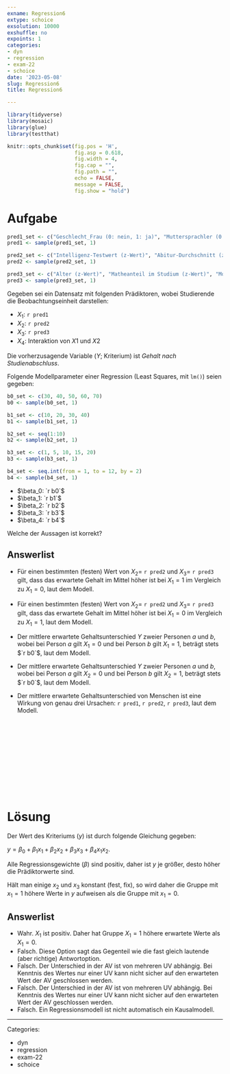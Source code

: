 ```yaml
---
exname: Regression6
extype: schoice
exsolution: 10000
exshuffle: no
expoints: 1
categories:
- dyn
- regression
- exam-22
- schoice
date: '2023-05-08'
slug: Regression6
title: Regression6

---
```





```r

library(tidyverse)
library(mosaic)
library(glue)
library(testthat)
```


```r
knitr::opts_chunk$set(fig.pos = 'H',
                      fig.asp = 0.618,
                      fig.width = 4,
                      fig.cap = "", 
                      fig.path = "",
                      echo = FALSE,
                      message = FALSE,
                      fig.show = "hold")
```






# Aufgabe


```r
pred1_set <- c("Geschlecht_Frau (0: nein, 1: ja)", "Muttersprachler (0: nein, 1: ja)", "Quereinsteiger (0: nein, 1: ja)")
pred1 <- sample(pred1_set, 1)

pred2_set <- c("Intelligenz-Testwert (z-Wert)", "Abitur-Durchschnitt (z-Wert)", "Letzte Mathenote (z-Wert)")
pred2 <- sample(pred2_set, 1)

pred3_set <- c("Alter (z-Wert)", "Matheanteil im Studium (z-Wert)", "Motivation-Testwert (z-Wert)")
pred3 <- sample(pred3_set, 1)


```


Gegeben sei ein Datensatz mit folgenden Prädiktoren, 
wobei Studierende die Beobachtungseinheit darstellen:

- $X_1$: `r pred1`
- $X_2$: `r pred2`
- $X_3$: `r pred3`
- $X_4$:  Interaktion von $X1$ und $X2$


Die vorherzusagende Variable ($Y$; Kriterium) ist  *Gehalt nach Studienabschluss*.





Folgende Modellparameter einer Regression (Least Squares, mit `lm()`) seien gegeben:


```r
b0_set <- c(30, 40, 50, 60, 70)
b0 <- sample(b0_set, 1)

b1_set <- c(10, 20, 30, 40)
b1 <- sample(b1_set, 1)

b2_set <- seq(1:10)
b2 <- sample(b2_set, 1)

b3_set <- c(1, 5, 10, 15, 20)
b3 <- sample(b3_set, 1)

b4_set <- seq.int(from = 1, to = 12, by = 2)
b4 <- sample(b4_set, 1)
```



- $\beta_0: `r b0`$
- $\beta_1: `r b1`$
- $\beta_2: `r b2`$
- $\beta_3: `r b3`$
- $\beta_4: `r b4`$



Welche der Aussagen ist korrekt?









Answerlist
----------
* Für einen bestimmten (festen) Wert von $X_2=$ ``r pred2`` und $X_3=$ ``r pred3`` gilt, dass das erwartete Gehalt im Mittel höher ist bei $X_1=1$ im Vergleich zu $X_1=0$, laut dem Modell.

* Für einen bestimmten (festen) Wert von $X_2$= ``r pred2`` und $X_3$= ``r pred3`` gilt, dass das erwartete Gehalt im Mittel höher ist bei $X_1=0$ im Vergleich zu $X_1=1$, laut dem Modell.

* Der mittlere erwartete Gehaltsunterschied $Y$ zweier Personen $a$ und $b$, wobei bei Person $a$ gilt $X_1=0$ und bei Person $b$ gilt $X_1=1$, beträgt stets $`r b0`$, laut dem Modell.

* Der mittlere erwartete Gehaltsunterschied $Y$ zweier Personen $a$ und $b$, wobei bei Person $a$ gilt $X_2=0$ und bei Person $b$ gilt $X_2=1$, beträgt stets $`r b0`$, laut dem Modell.

* Der mittlere erwartete  Gehaltsunterschied von Menschen ist eine Wirkung von genau drei Ursachen: ``r pred1``, ``r pred2``, ``r pred3``, laut dem Modell.



</br>
</br>
</br>
</br>
</br>
</br>
</br>
</br>
</br>
</br>

# Lösung



Der Wert des Kriteriums ($y$) ist durch folgende Gleichung gegeben:

$y=\beta_0 + \beta_1 x_1 + \beta_2 x_2 + \beta_3 x_3 + \beta_4 x_1x_2$.

Alle Regressionsgewichte ($\beta$) sind positiv, 
daher ist $y$ je größer, desto höher die Prädiktorwerte sind.

Hält man einige $x_2$ und $x_3$ konstant (fest, fix), so wird daher die Gruppe mit $x_1=1$ höhere Werte in $y$ aufweisen als die Gruppe mit $x_1=0$.


Answerlist
----------
* Wahr. $X_1$ ist positiv. Daher hat Gruppe $X_1=1$ höhere erwartete Werte als $X_1=0$.
* Falsch. Diese Option sagt das Gegenteil wie die fast gleich lautende (aber richtige) Antwortoption.
* Falsch. Der Unterschied in der AV ist von mehreren UV abhängig. Bei Kenntnis des Wertes nur einer UV kann nicht sicher auf den erwarteten Wert der AV geschlossen werden.
* Falsch. Der Unterschied in der AV ist von mehreren UV abhängig. Bei Kenntnis des Wertes nur einer UV kann nicht sicher auf den erwarteten Wert der AV geschlossen werden.
* Falsch. Ein Regressionsmodell ist nicht automatisch ein Kausalmodell.






---

Categories: 

- dyn
- regression
- exam-22
- schoice

